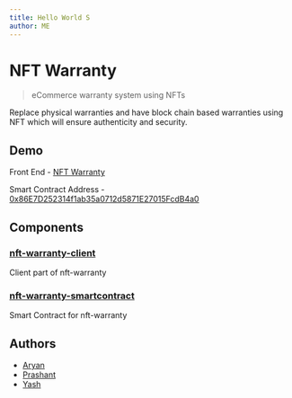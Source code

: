 ```yaml
---
title: Hello World S
author: ME
---
```


# NFT Warranty

> eCommerce warranty system using NFTs

Replace physical warranties and have block chain based warranties using NFT which will ensure authenticity and security.

## Demo

Front End - [NFT Warranty](https://nftwarranty.netlify.app/)

Smart Contract Address - [0x86E7D252314f1ab35a0712d5871E27015FcdB4a0](https://goerli.etherscan.io/address/0x86E7D252314f1ab35a0712d5871E27015FcdB4a0)

## Components

### [nft-warranty-client](https://github.com/aynp/nft-warranty-client)

Client part of nft-warranty

### [nft-warranty-smartcontract](https://github.com/aynp/nft-warranty-smartcontract)

Smart Contract for nft-warranty

## Authors

- [Aryan](https://www.github.com/aynp)
- [Prashant](https://www.github.com/prashant-th18)
- [Yash](https://www.github.com/lemontree68)
